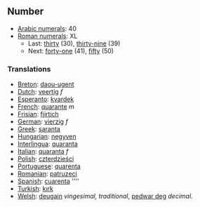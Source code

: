 ==Number==

*[[w:Arabic numerals|Arabic numerals]]: 40
*[[w:Roman numerals|Roman numerals]]: XL
**Last: [[thirty]] (30), [[thirty-nine]] (39)
**Next: [[forty-one]] (41), [[fifty]] (50)

===Translations===

*[[Breton]]: [[daou-ugent]]
*[[Dutch]]: [[veertig]] ''f''
*[[Esperanto]]: [[kvardek]]
*[[French]]: [[quarante]] ''m''
*[[Frisian]]: [[fjirtich]]
*[[German]]: [[vierzig]] ''f''
*[[Greek]]: [[saranta]]
*[[Hungarian]]: [[negyven]]
*[[Interlingua]]: [[quaranta]]
*[[Italian]]: [[quaranta]] ''f''
*[[Polish]]: [[czterdzieści]]
*[[Portuguese]]: [[quarenta]]
*[[Romanian]]: [[patruzeci]]
*[[Spanish]]: [[cuarenta]] ''''
*[[Turkish]]: [[kırk]]
*[[Welsh]]: [[deugain]] ''vingesimal, traditional'', [[pedwar deg]] ''decimal''.